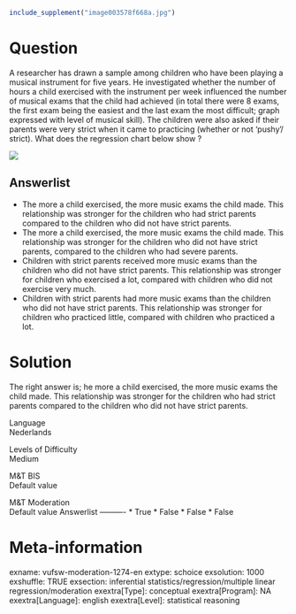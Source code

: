 ```r
include_supplement("image003578f668a.jpg")
```

Question
========
A researcher has drawn a sample among children who have been playing a
musical instrument for five years. He investigated whether the number of
hours a child exercised with the instrument per week influenced the
number of musical exams that the child had achieved (in total there were
8 exams, the first exam being the easiest and the last exam the most
difficult; graph expressed with level of musical skill). The children
were also asked if their parents were very strict when it came to
practicing (whether or not 'pushy'/ strict). What does the regression
chart below show ?  
  
  
![](image003578f668a.jpg)

Answerlist
----------
* The more a child exercised, the more music exams the child made. This
  relationship was stronger for the children who had strict parents
  compared to the children who did not have strict parents.
* The more a child exercised, the more music exams the child made. This
  relationship was stronger for the children who did not have strict
  parents, compared to the children who had severe parents.
* Children with strict parents received more music exams than the children
  who did not have strict parents. This relationship was stronger for
  children who exercised a lot, compared with children who did not
  exercise very much.
* Children with strict parents had more music exams than the children who
  did not have strict parents. This relationship was stronger for children
  who practiced little, compared with children who practiced a lot.

Solution
========





The right answer is; he more a child exercised, the more music exams the
child made. This relationship was stronger for the children who had
strict parents compared to the children who did not have strict parents.





Language  
Nederlands

Levels of Difficulty  
Medium

M&T BIS  
Default value

M&T Moderation  
Default value
Answerlist
----------
* True
* False
* False
* False

Meta-information
================
exname: vufsw-moderation-1274-en
extype: schoice
exsolution: 1000
exshuffle: TRUE
exsection: inferential statistics/regression/multiple linear regression/moderation
exextra[Type]: conceptual
exextra[Program]: NA
exextra[Language]: english
exextra[Level]: statistical reasoning

